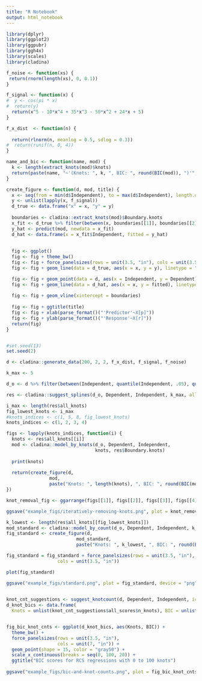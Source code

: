 ```yaml
---
title: "R Notebook"
output: html_notebook
---
```


```r
library(dplyr)
library(ggplot2)
library(ggpubr)
library(ggh4x)
library(scales)
library(cladina)

f_noise <- function(xs) {
 return(rnorm(length(xs), 0, 0.1))
}

f_signal <- function(x) {
#  y <- cos(pi * x)
#  return(y)
  return(x^5 - 10*x^4 + 35*x^3 - 50*x^2 + 24*x + 5)  
}

f_x_dist  <- function(n) {
  
  return(rlnorm(n, meanlog = 0.5, sdlog = 0.3))
#  return(runif(n, 0, 4))
}

name_and_bic <- function(name, mod) {
  k <- length(extract_knots(mod)$knots)
  return(paste(name, "~'(Knots: ", k, ", BIC: ", round(BIC(mod)), ")'", sep = ""))
}

create_figure <- function(d, mod, title) {
  x <- seq(from = min(d$Independent), to = max(d$Independent), length.out = 200)
  y <- unlist(lapply(x, f_signal))
  d_true <- data.frame("x" = x, "y" = y)
  
  boundaries <- cladina::extract_knots(mod)$Boundary.knots
  x_fit <- d_true %>% filter(between(x, boundaries[[1]], boundaries[[2]])) %>% rename(Independent = x)
  y_hat <- predict(mod, newdata = x_fit)
  d_hat <- data.frame(x = x_fit$Independent, fitted = y_hat)
  
  
  fig <- ggplot()
  fig <- fig + theme_bw()
  fig <- fig + force_panelsizes(rows = unit(3.5, "in"), cols = unit(3.5, "in"))
  fig <- fig + geom_line(data = d_true, aes(x = x, y = y), linetype = "solid", color = "gray85", size = 1.7)

  fig <- fig + geom_point(data = d, aes(x = Independent, y = Dependent), shape = 1, color = "gray50")
  fig <- fig + geom_line(data = d_hat, aes(x = x, y = fitted), linetype = "solid", color = "black", size = 1)
  
  fig <- fig + geom_vline(xintercept = boundaries)  
  
  fig <- fig + ggtitle(title)
  fig <- fig + xlab(parse_format()("'Predictor'~X[p]")) 
  fig <- fig + ylab(parse_format()("'Response'~X[r]"))
  return(fig)
}


#set.seed(13)
set.seed(2)

d <- cladina::generate_data(200, 2, 2, f_x_dist, f_signal, f_noise)

k_max <- 5

d_o <- d %>% filter(between(Independent, quantile(Independent, .05), quantile(Independent, .95)))

res <- cladina::suggest_splines(d_o, Dependent, Independent, k_max, all_knots = TRUE)

i_max <- length(res$all_knots)
fig_lowest_knots <- i_max
#knots_indices <- c(1, 5, 8, fig_lowest_knots)
knots_indices <- c(1, 2, 3, 4)

figs <- lapply(knots_indices, function(i) {
  knots <- res$all_knots[[i]]
  mod <- cladina::model_by_knots(d_o, Dependent, Independent, 
                                 knots, res$Boundary.knots)
  
  print(knots)
  
  return(create_figure(d, 
                mod, 
                paste("Knots: ", length(knots), ", BIC: ", round(BIC(mod), 0), sep = "")))
})

knot_removal_fig <- ggarrange(figs[[1]], figs[[2]], figs[[3]], figs[[4]], nrow = 2, ncol = 2)

ggsave("example_figs/iteratively-removing-knots.png", plot = knot_removal_fig, device = "png", dpi = "print", height = 8.4, width = 8.4)

k_lowest <- length(res$all_knots[[fig_lowest_knots]])
mod_standard <- cladina::model_by_count(d_o, Dependent, Independent, k_lowest)
fig_standard <- create_figure(d, 
                          mod_standard, 
                          paste("Knots: ", k_lowest, ", BIC: ", round(BIC(mod_standard), 0), sep = ""))

fig_standard = fig_standard + force_panelsizes(rows = unit(3.5, "in"),
                   cols = unit(3.5, "in"))

plot(fig_standard)

ggsave("example_figs/standard.png", plot = fig_standard, device = "png", height = 4.2, width = 4.2)
  
```

```r

knot_cnt_suggestions <- suggest_knotcount(d, Dependent, Independent, icr_fn = BIC, all_scores = TRUE)
d_knot_bics <- data.frame(
  Knots = unlist(knot_cnt_suggestions$all_scores$n_knots), BIC = unlist(knot_cnt_suggestions$all_scores$scores))


fig_bic_knot_cnts <- ggplot(d_knot_bics, aes(Knots, BIC)) + 
  theme_bw() +
  force_panelsizes(rows = unit(3.5, "in"),
                   cols = unit(7, "in")) +
  geom_point(shape = 15, color = "gray50") +
  scale_x_continuous(breaks = seq(0, 100, 20)) +
  ggtitle("BIC scores for RCS regressions with 0 to 100 knots")
  
ggsave("example_figs/bic-and-knot-counts.png", plot = fig_bic_knot_cnts, device = "png", height = 4.2, width = 8)
```
